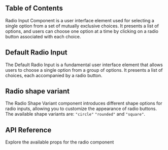 
## Table of Contents

Radio Input Component is a user interface element used for selecting a single option from a set of mutually exclusive choices. It presents a list of options, and users can choose one option at a time by clicking on a radio button associated with each choice.

## Default Radio Input

The Default Radio Input is a fundamental user interface element that allows users to choose a single option from a group of options. It presents a list of choices, each accompanied by a radio button.

<CodeHighlightPreview code={DefaultRadioCode}>
  <DefaultRadio />
</CodeHighlightPreview>

## Radio shape variant

The Radio Shape Variant component introduces different shape options for radio inputs, allowing you to customize the appearance of radio buttons. The available shape variants are: `"circle"` `"rounded"` and `"square"`.

<CodeHighlightPreview code={RadioVariantCode}>
  <RadioVariant />
</CodeHighlightPreview>

## API Reference

Explore the available props for the radio component

<ComponentApi data={radioApiData} />
